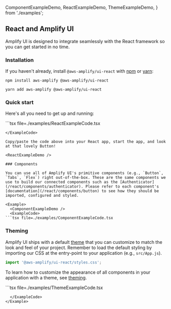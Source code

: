   ComponentExampleDemo,
  ReactExampleDemo,
  ThemeExampleDemo,
} from './examples';

## React and Amplify UI

Amplify UI is designed to integrate seamlessly with the React framework so you can get started in no time. 

### Installation

If you haven't already, install `@aws-amplify/ui-react` with [npm](https://www.npmjs.com/) or [yarn](https://yarnpkg.com/):

<Tabs>
<TabItem title="npm">

```shell
npm install aws-amplify @aws-amplify/ui-react
```

</TabItem>
<TabItem title="yarn">

```shell
yarn add aws-amplify @aws-amplify/ui-react
```

</TabItem>
</Tabs>

### Quick start

Here's all you need to get up and running:

<ExampleCode>
```tsx file=./examples/ReactExampleCode.tsx 

```
</ExampleCode>

Copy/paste the code above into your React app, start the app, and look at that lovely Button!

<ReactExampleDemo />

### Components

You can use all of Amplify UI's primitive components (e.g., `Button`, `Tabs`, `Flex`) right out-of-the-box. These are the same components we use to build our connected components such as the [Authenticator](/react/components/authenticator). Please refer to each component's [documentation](/react/components/button) to see how they should be imported, configured and styled.

<Example>
  <ComponentExampleDemo />
  <ExampleCode>
```tsx file=./examples/ComponentExampleCode.tsx

```
  </ExampleCode>
</Example>

### Theming

Amplify UI ships with a default [theme](/react/theming) that you can customize to match the look and feel of your project. Remember to load the default styling by importing our CSS at the entry-point to your application (e.g., `src/App.js`).

```js
import '@aws-amplify/ui-react/styles.css';
```

To learn how to customize the appearance of all components in your application with a theme, see [theming](/react/theming). 

<Example>
  <ThemeExampleDemo />
  <ExampleCode>
```tsx file=./examples/ThemeExampleCode.tsx

```
  </ExampleCode>
</Example>
